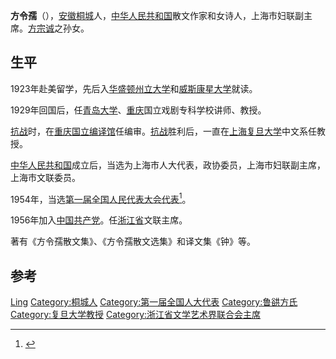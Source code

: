 '''方令孺'''（{{bd|1897年||1976年}}），[[安徽|安徽]][[桐城|桐城]]人，[[中华人民共和国|中华人民共和国]]散文作家和女诗人，上海市妇联副主席。[[方宗诚|方宗诚]]之孙女。

== 生平 ==
1923年赴美留学，先后入[[华盛顿州立大学|华盛顿州立大学]]和[[威斯康星大学|威斯康星大学]]就读。
 
1929年回国后，任[[青岛大学|青岛大学]]、[[重庆|重庆]]国立戏剧专科学校讲师、教授。
 
[[抗战|抗战]]时，在[[重庆|重庆]][[国立编译馆|国立编译馆]]任编审。[[抗战|抗战]]胜利后，一直在[[上海|上海]][[复旦大学|复旦大学]]中文系任教授。
 
[[中华人民共和国|中华人民共和国]]成立后，当选为上海市人大代表，政协委员，上海市妇联副主席，上海市文联委员。
 
1954年，当选[[第一届全国人民代表大会代表名单|第一届全国人民代表大会代表]]<ref>{{cite book|author=全国人民代表大会常务委员会办公厅|title=中华人民共和国第一届全国人民代表大会代表名单|year=1955年|publisher=全国人民代表大会常务委员会办公厅|url=http://book.ucdrs.superlib.net/views/specific/2929/bookDetail.jsp?dxNumber=000005772167&d=546843D0AE2464CD1C95896344A85614&fenlei=04070402|access-date=2015-01-25|archive-date=2019-01-24|archive-url=https://web.archive.org/web/20190124105450/http://book.ucdrs.superlib.net/views/specific/2929/bookDetail.jsp?dxNumber=000005772167&d=546843D0AE2464CD1C95896344A85614&fenlei=04070402|dead-url=no}}</ref>。

1956年加入[[中国共产党|中国共产党]]。任[[浙江省|浙江省]]文联主席。
 
著有《方令孺散文集》、《方令孺散文选集》和译文集《钟》等。
== 参考 ==
{{reflist}}

{{中国政治人物小作品}}
{{中国文学艺术界联合会第三届全国委员会}}

{{Authority control}}
{{DEFAULTSORT:Fang方}}
[[Category:方姓|Ling]]
[[Category:桐城人|Category:桐城人]]
[[Category:第一届全国人大代表|Category:第一届全国人大代表]]
[[Category:鲁谼方氏|Category:鲁谼方氏]]
[[Category:复旦大学教授|Category:复旦大学教授]]
[[Category:浙江省文学艺术界联合会主席|Category:浙江省文学艺术界联合会主席]]